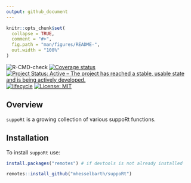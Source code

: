 ```yaml
---
output: github_document
---
```


<!-- README.md is generated from README.Rmd. Please edit that file -->

```r
knitr::opts_chunk$set(
  collapse = TRUE,
  comment = "#>",
  fig.path = "man/figures/README-",
  out.width = "100%"
)
```

<!-- badges: start -->

![R-CMD-check](https://github.com/r-spatialecology/onpoint/workflows/R-CMD-check/badge.svg)
[![Coverage status](https://codecov.io/gh/mhesselbarth/suppoRt/branch/master/graph/badge.svg)](https://codecov.io/gh/mhesselbarth/suppoRt)
[![Project Status: Active – The project has reached a stable, usable state and is being actively developed.](https://www.repostatus.org/badges/latest/active.svg)](https://www.repostatus.org/#active)
[![lifecycle](https://img.shields.io/badge/lifecycle-experimental-orange.svg)](https://www.tidyverse.org/lifecycle/#experimental)
[![License: MIT](https://img.shields.io/badge/License-MIT-yellow.svg)](https://opensource.org/licenses/MIT)

<!-- badges: end -->

## Overview

`suppoRt` is a growing collection of various suppoRt functions.

## Installation

To install `suppoRt` use: 
  
```r
install.packages("remotes") # if devtools is not already installed

remotes::install_github("mhesselbarth/suppoRt")
```
